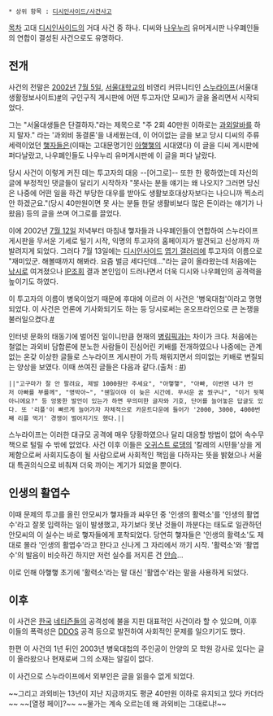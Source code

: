  * 상위 항목 : [[디시인사이드/사건사고]]
[[목차]]
고대 [[디시인사이드]]의 거대 사건 중 하나. 디씨와 [[나우누리]] 유머게시판 나우폐인들의 연합이 결성된 사건으로도 유명하다.

== 전개 ==
사건의 전말은 [[2002년]] [[7월 5일]], [[서울대학교]]의 비영리 커뮤니티인 [[스누라이프]](서울대 생활정보사이트)[http://www.snulife.com #]의 구인구직 게시판에 어떤 투고자(안 모씨)가 글을 올리면서 시작되었다.

그는 "서울대생들은 단결하자."라는 제목으로 "주 2회 40만원 이하로는 [[과외]][[알바]]를 하지 말자." 라는 '과외비 동결론'을 내세웠는데, 이 어이없는 글을 보고 당시 디씨의 주류세력이었던 [[햏자]]들은(이때는 고대문명기인 [[아햏햏]]의 시대였다) 이 글을 디씨 게시판에 퍼다날랐고, 나우폐인들도 나우누리 유머게시판에 이 글을 퍼다 날랐다.

당시 사건이 이렇게 커진 데는 투고자의 대응 --[어그로]-- 또한 한 몫하였는데 자신의 글에 부정적인 댓글들이 달리기 시작하자 "못사는 분들 얘기는 왜 나오지? 그러면 당신은 나중에 어떤 일을 하건 부당한 대우를 받아도 생활보호대상자보다는 나으니까 찍소리 안 하겠군요."(당시 40만원이면 못 사는 분들 한달 생활비보다 많은 돈이라는 얘기가 나왔음) 등의 글을 쓰며 어그로를 끌었다.

이에 2002년 [[7월 12일]] 저녁부터 마침내 햏자들과 나우폐인들이 연합하여 스누라이프 게시판을 무서운 기세로 털기 시작, 익명의 투고자의 홈페이지가 발견되고 신상까지 까발려지게 되었다. 그러다 7월 13일에는 [[디시인사이드]] [[엽기 갤러리]]에 투고자의 이름으로 "재미있군. 해볼때까지 해봐라. 요즘 벌금 세다던데..."라는 글이 올라왔는데 처음에는 [[낚시]]로 여겨졌으나 [[IP]]조회 결과 본인임이 드러나면서 더욱 디시와 나우폐인의 공격력을 높이기도 하였다. 

이 투고자의 이름이 병욱이었기 때문에 후대에 이르러 이 사건은 '병욱대첩'이라고 명명되었다. 이 사건은 언론에 기사화되기도 하는 등 당시로써는 온오프라인으로 큰 논쟁을 불러일으켰다.[http://news.naver.com/main/read.nhn?mode=LSD&mid=sec&sid1=102&oid=038&aid=0000145521 #]

인터넷 문화의 태동기에 벌어진 일이니만큼 현재의 [[병림픽]]과는 차이가 크다. 처음에는 철없는 과외비 담합론에 분노한 사람들이 진심어린 키배를 전개하였으나 나중에는 관계없는 온갖 이상한 글들로 스누라이프 게시판이 가득 채워지면서 의미없는 키배로 변질되는 양상을 보였다. 이때 쓰여진 글들은 다음과 같다.(출처 : [http://ask.nate.com/qna/view.html?n=3069901 #])

 ||"고구마가 잘 안 팔려요, 제발 1000원만 주세요", "아햏햏", "아빠, 이번엔 내가 먼저 아빠를 부를께", "명박아~", "웬일이야 이 늦은 시간에. 무서운 꿈 꿨구나", "이거 뒷북아니에요?" 등 엉뚱한 발언이 있는가 하면 무의미한 글자와 기호, 단어를 늘어놓은 답글도 있다. 또 '리플'이 빠르게 늘어가자 자체적으로 카운트다운에 들어가 '2000, 3000, 4000번째 리플 먹기' 경쟁이 벌어지기도 했다.||

스누라이프는 이러한 대규모 공격에 매우 당황하였으나 달리 대응할 방법이 없어 속수무책으로 털릴 수 밖에 없었다. 사건 이후 이들은 [[오귀스트 로댕]]의 '칼레의 시민들'상을 게제함으로써 사회지도층이 될 사람으로써 사회적인 책임을 다하자는 뜻을 밝혔으나 서울대 특권의식으로 비춰져 더욱 까이는 계기가 되었을 뿐이다.

== 인생의 활엽수 ==

이때 문제의 투고를 올린 안모씨가 햏자들과 싸우던 중 '인생의 활력소'를 '인생의 활엽수'라고 잘못 입력하는 일이 발생했고, 자기보다 못난 것들이 까분다는 태도로 일관하던 안모씨의 이 실수는 바로 햏자들에게 포착되었다. 당연히 햏자들은 '인생의 활력소'도 제대로 몰라 '인생의 활엽수'라고 한다고 신나게 그 자리에서 까기 시작. '활력소'와 '활엽수'의 발음이 비슷하긴 하지만 저런 실수를 저지른 건 [[안습]]...

이로 인해 아햏햏 초기에 '활력소'라는 말 대신 '활엽수'라는 말을 사용하게 되었다.

== 이후 ==

이 사건은 [[한국]] [[네티즌]]들의 공격성에 불을 지핀 대표적인 사건이라 할 수 있으며, 이후 이들의 폭력성은 [[DDOS]] 공격 등으로 발전하여 사회적인 문제를 일으키기도 했다. 

한편 이 사건의 1년 뒤인 2003년 병욱대첩의 주인공이 안양의 모 학원 강사로 있다는 글이 올라왔으나 현재로써 그의 소재는 알길이 없다.  

이 사건으로 스누라이프에서 외부인은 글을 읽을수 없게 되었다.


~~그리고 과외비는 13년이 지난 지금까지도 평균 40만원 이하로 유지되고 있다 카더라~~
~~[열정 페이]?~~
~~물가는 계속 오르는데 왜 과외비는 그대로냐!~~
